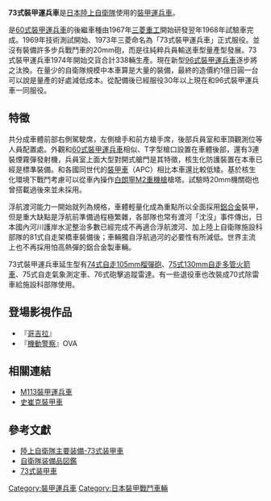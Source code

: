 {{Infobox Weapon
| name=73式裝甲運兵車
|        image=File:JGSDF Type73 APC.jpg
|   image_size=280px
|      caption=73式裝甲運兵車
|origin={{flagicon|JPN}} 日本
|type=[[裝甲運兵車|裝甲運兵車]]
<!-- 服役記錄 -->
|service= 1973年－至今
|used_by={{flagicon|JPN}} 日本
|wars= 
<!-- 生產歷史 -->
|designer= [[三菱重工|三菱重工]]
|design_date=1969年
|manufacturer=三菱重工
|unit_cost=1億日圓
|production_date=1973年
|number= 338輛以上
|variants=5種
|is_vehicle=yes
|       length=5.80 m
|        width=2.90 m 
|       height=2.21 m 
|       weight=13.3 噸（未加武器）
|   suspension=扭力桿
|   speed=60 km/h 渡河6km/h
|        vehicle_range=300 km
|      primary_armament=[[白朗寧M2重機槍|白朗寧M2重機槍]]
|    secondary_armament=[[住友74式7.62毫米車載機槍|住友74式7.62毫米車載機槍]]
|       armour=[[鋁合金|鋁合金]]
|       engine=[[三菱|三菱]]4ZF氣冷V型4汽缸<br />[[柴油引擎|柴油引擎]]
|           kW=
|         crew=4車員+8步兵
|    engine_power= 300 hp / 2,200 rpm
|        pw_ratio= 
|clearance=
}}
'''73式裝甲運兵車'''是[[日本陸上自衛隊|日本陸上自衛隊]]使用的[[裝甲運兵車|裝甲運兵車]]。

是[[60式裝甲運兵車|60式裝甲運兵車]]的後繼車種由1967年[[三菱重工|三菱重工]]開始研發翌年1968年試驗車完成。1969年技術測試開始、1973年三菱命名為「73式裝甲運兵車」正式服役。並沒有裝備許多步兵戰鬥車的20mm砲，而是往純粹兵員輸送車型量產型發展。73式裝甲運兵車1974年開始交貨合計338輛生產。現在新型[[96式裝甲運兵車|96式裝甲運兵車]]逐步將之汰換。在量少的自衛隊規模中本車算是大量的裝備，最終的造價約1億日圓一台可以說是量產的好處減低成本。從配備後已經服役30年以上現在和96式裝甲運兵車一同服役。

== 特徵 ==
共分成車體前部右側駕駛席，左側槍手和前方槍手席，後部兵員室和車頂觀測位等人員配置處。外觀和[[60式裝甲運兵車|60式裝甲運兵車]]相似、T字型槍口設置在車體後部，還有3連裝煙霧彈發射機，兵員室上面大型對開式艙門是其特徵，核生化防護裝置在本車已經是標準裝備。和各國同世代的[[裝甲車|裝甲車]]（APC）相比本車還比較低矮。基於核生化環境下戰鬥考慮可以從車內操作[[白朗寧M2重機槍|白朗寧M2重機槍]]槍塔。試驗時20mm機關砲也曾搭載過後來並未採用。

浮航渡河能力一開始就列為規格，車體輕量化成為重點所以全面採用[[鋁合金|鋁合金]]裝甲，但是重大缺點是浮航前準備過程極繁雜，各部隊也常有渡河「沈沒」事件傳出，日本國內河川護岸水泥整治多數已經完成不再適合浮航渡河、加上陸上自衛隊施設科部隊的81式自走架橋車裝備後；車輛獨自浮航過河的必要性有所減低。世界主流上也不再採用怕高熱彈的鋁合金製車輛。

73式裝甲運兵車延生型有[[74式自走105mm榴彈砲|74式自走105mm榴彈砲]]、[[75式130mm自走多管火箭車|75式130mm自走多管火箭車]]、75式自走氣象測定車、76式砲擊追蹤雷達。有一些退役車也改裝成70式除雷車給施設科部隊使用。

== 登場影視作品 ==
* 『[[哥吉拉|哥吉拉]]』   
* 『[[機動警察|機動警察]]』OVA

== 相關連結 ==
* [[M113裝甲運兵車|M113裝甲運兵車]]
* [[史崔克裝甲車|史崔克裝甲車]]

== 參考文獻 ==
* [https://web.archive.org/web/20080327081417/http://www.mod.go.jp/gsdf/html/soubi/bottom/syaryou/kaisetu/73soko.html 陸上自衛隊主要装備-73式装甲車]
* [https://web.archive.org/web/20080318103107/http://rightwing.sakura.ne.jp/equipment/jgsdf/infantry/type73apc/type73apc.html 自衛隊装備品図鑑]
* [http://www.masdf.com/spec/land/japan/73apc.html 73式装甲車]{{Wayback|url=http://www.masdf.com/spec/land/japan/73apc.html |date=20071004211456 }}

{{自衛隊裝甲戰鬥車輛}}

[[Category:裝甲運兵車|Category:裝甲運兵車]]
[[Category:日本裝甲戰鬥車輛|Category:日本裝甲戰鬥車輛]]